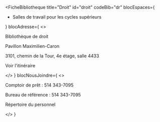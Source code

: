 
<FicheBibliotheque
  title="Droit"
  id="droit"
  codeBib="dr"
  blocEspaces={
    <ul>
      <li><Link to="#">Salles de travail pour les cycles supérieurs</Link></li>
    </ul>
  }
  blocAdresse={
    <>
      <p>Bibliothèque de droit</p>
      <p>Pavillon Maximilien-Caron</p>
      <p>3101, chemin de la Tour, 4e étage, salle 4433</p>
      <p><Link to="https://www.google.com/maps?ll=45.498692,-73.616975&z=15&t=m&hl=en&gl=US&mapclient=embed&q=Pavillon+Maximilien-Caron+3101+Tour+Rd+Montreal,+QC+H3T+1N8" Icon={ArrowSquareOut}>Voir l'itinéraire</Link></p>
    </>
  }
  blocNousJoindre={
    <>
      <p>Comptoir de prêt&nbsp;: 514 343-7095</p>
      <p>Bureau de référence&nbsp;: 514 343-7095</p>
      <p><Link to="../nous-joindre/notre-equipe" Icon>Répertoire du personnel</Link></p>
    </>
  }
>

</FicheBibliotheque>